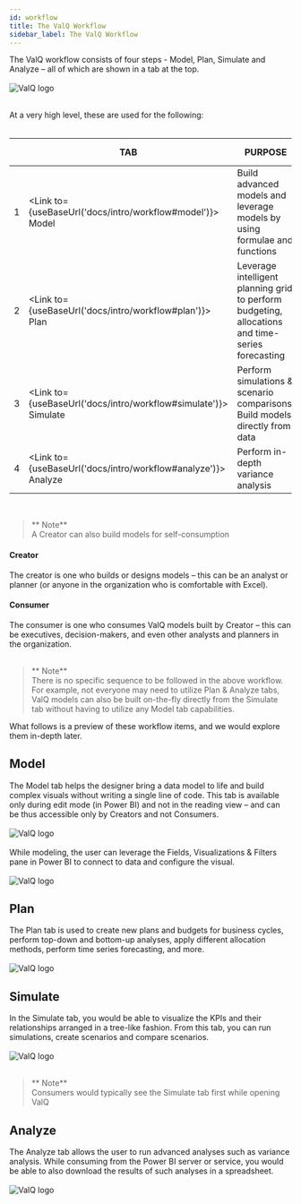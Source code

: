 ```yaml
---
id: workflow
title: The ValQ Workflow
sidebar_label: The ValQ Workflow
---
```


<div style={{textAlign: 'justify'}}>
The ValQ workflow consists of four steps - Model, Plan, Simulate and Analyze – all of which are shown in a tab at the top. 
</div> <br />

<div style={{textAlign: 'center'}}>
  <Zoom>
<img alt="ValQ logo" src={useBaseUrl('/doc-images/workflow/workflow1.png')} />
  </Zoom>
</div> <br />

At a very high level, these are used for the following: <br /> <br />

|   	| TAB  	| PURPOSE  	| ACCESSIBLE TO*  	|
|---	|---	|---	|---	|
|  1 	|  <Link to={useBaseUrl('docs/intro/workflow#model')}> Model </Link> 	| Build advanced models and leverage models by using formulae and functions   	| Creator only  	|
|  2 	|  <Link to={useBaseUrl('docs/intro/workflow#plan')}> Plan </Link> 	| Leverage intelligent planning grid to perform budgeting, allocations and time-series forecasting  	| Creator & Consumer  	|
|  3 	|  <Link to={useBaseUrl('docs/intro/workflow#simulate')}> Simulate </Link> 	| Perform simulations & scenario comparisons; Build models directly from data  	| Creator & Consumer   	| 
|  4 	|  <Link to={useBaseUrl('docs/intro/workflow#analyze')}> Analyze </Link> 	| Perform in-depth variance analysis   	| Creator & Consumer   	|

<br />

> ** Note** <br /> 
    A Creator can also build models for self-consumption

#### Creator 

<div style={{textAlign: 'justify'}}>
The creator is one who builds or designs models – this can be an analyst or planner (or anyone in the organization who is comfortable with Excel).
</div>

#### Consumer

<div style={{textAlign: 'justify'}}>
The consumer is one who consumes ValQ models built by Creator – this can be executives, decision-makers, and even other analysts and planners in the organization. 
</div> <br />

> ** Note** <br /> 
    There is no specific sequence to be followed in the above workflow. For example, not everyone may need to utilize
    Plan & Analyze tabs, ValQ models can also be built on-the-fly directly from the Simulate tab without having to utilize any Model tab capabilities.
  
What follows is a preview of these workflow items, and we would explore them in-depth later.

## Model

<div style={{textAlign: 'justify'}}>
The <Link to={useBaseUrl('docs/model/model_overview')}>Model</Link> tab helps the designer bring a data model to life and build complex visuals without writing a single line of code. This tab is available only during edit mode (in Power BI) and not in the reading view – and can be thus accessible only by Creators and not Consumers.
</div> <br />

<div style={{textAlign: 'center'}}>
  <Zoom>
<img alt="ValQ logo" src={useBaseUrl('/doc-images/workflow/workflow2.png')}/>
  </Zoom>
</div> <br />

<div style={{textAlign: 'justify'}}>
While modeling, the user can leverage the Fields, Visualizations & Filters pane in Power BI to connect to data and configure the visual.
</div> <br />

<div style={{textAlign: 'center'}}>
  <Zoom>
<img alt="ValQ logo" src={useBaseUrl('/doc-images/workflow/workflow3.png')}
    width={410}
    height={425}
/>
  </Zoom>
</div>

## Plan

<div style={{textAlign: 'justify'}}>
The <Link to={useBaseUrl('docs/planning/plan_overview')}>Plan</Link> tab is used to create new plans and budgets for business cycles, perform top-down and bottom-up analyses, apply different allocation methods, perform time series forecasting, and more.
</div> <br />

<div style={{textAlign: 'center'}}>
  <Zoom>
<img alt="ValQ logo" src={useBaseUrl('/doc-images/workflow/workflow4.png')}
    width={700}
    height={400}
/>
  </Zoom>
</div> 

## Simulate

<div style={{textAlign: 'justify'}}>
In the <Link to={useBaseUrl('docs/simulation/simulate_overview')}>Simulate</Link> tab, you would be able to visualize the KPIs and their relationships arranged in a tree-like fashion. From this tab, you can run simulations, create scenarios and compare scenarios.
</div> <br />

<div style={{textAlign: 'center'}}>
  <Zoom>
<img alt="ValQ logo" src={useBaseUrl('/doc-images/workflow/workflow5.png')}
    width={700}
    height={400}
/>
  </Zoom>
</div> <br />

> ** Note** <br />
Consumers would typically see the Simulate tab first while opening ValQ

## Analyze

<div style={{textAlign: 'justify'}}>
The <Link to={useBaseUrl('docs/analysis/analyze_overview')}>Analyze</Link> tab allows the user to run advanced analyses such as variance analysis. While consuming from the Power BI server or service, you would be able to also download the results of such analyses in a spreadsheet.
</div> <br />

<div style={{textAlign: 'center'}}>
  <Zoom>
<img alt="ValQ logo" src={useBaseUrl('/doc-images/workflow/workflow6.png')}/>
  </Zoom>
</div>